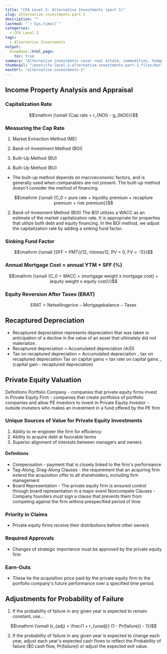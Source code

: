 ---
title: "CFA Level 2: Alternative Investments (part 1)"
slug: alternative-investments-part-1
description: ""
lastmod: "`r Sys.time()`"
categories:
  - CFA Level 2
tags:
  - Alternative Investments
output:
  blogdown::html_page:
    toc: true
summary: "Alternative investments cover real estate, commodities, hedge funds, private equity, and more. Each of these has its own unique risk and reward features."
thumbnail: "/post/cfa-level-2-alternative-investments-part-1_files/barley.jpg"
nextUrl: "alternative-investments-2"
---

## Income Property Analysis and Appraisal

### Capitalization Rate

```math
\mathrm {\small {Cap rate = r_{NOI} - g_{NOI}}}
```

### Measuring the Cap Rate

1. Market Extraction Method (ME)
2. Band-of-Investment Method (BOI)
3. Built-Up Method (BU)

4. Built-Up Method (BU)

- The built-up method depends on macroeconomic factors, and is generally used when comparables are not present. The built-up method doesn't consider the method of financing.

```math
\mathrm {\small {C_0 = pure rate + liquidity premium + recapture premium + risk premium}}
```

2. Band-of-Invesment Method (BOI)
   The BOI utilizes a WACC as an estimate of the market capitalization rate. It is appropriate for properties that utilize both debt and equity financing. In the BOI method, we adjust the capitalization rate by adding a sinking fund factor.

### Sinking Fund Factor

```math
\mathrm {\small {SFF = PMT(i/12, n\times12, PV = 0, FV = -1)}}
```

### Annual Mortgage Cost = annual YTM + SFF (%)

```math
\mathrm {\small {C_0 = WACC = (mortgage weight x mortgage cost) + (equity weight x equity cost)}}
```

### Equity Reversion After Taxes (ERAT)

```math
\mathrm {ERAT = Net selling price - Mortgage balance - Taxes}
```

## Recaptured Depreciation

- Recaptured depreciation represents depreciation that was taken in anticipation of a decline in the value of an asset that ultimately did not materialize.
- Recaptured depreciation = Accumulated depreciation (A/D)
- Tax on recaptured depreciation = Accumulated depreciaiton _ tax on recaptured depreciation
  Tax on capital gains = tax rate on capital gains _ (capital gain - recaptured depreciation)

## Private Equity Valuation

Definitions
Portfolio Company - companies that private equity firms invest in
Private Equity Firm - companies that create portfolios of portfolio companies and allow PE investors to invest in
Private Equity Investor - outside investors who makes an investment in a fund offered by the PE firm

### Unique Sources of Value for Private Equity Investments

1. Ability to re-engineer the firm for efficiency
2. Ability to acquire debt at favorable terms
3. Superior alignment of interests between managers and owners

#### Definitions

- Compensation - payment that is closely linked to the firm's performance
- Tag-Along, Drag-Along Clauses - the requirement that an acquiring firm extend the acquisition offer to all shareholders, including firm management
- Board Representation - The private equity firm is ensured control through board representation in a major event
  Noncompete Clauses - Company founders must sign a clause that prevents them from competing against the firm withina prespecified period of time

### Priority in Claims

- Private equity firms receive their distributions before other owners

### Required Approvals

- Changes of strategic importance must be approved by the private equity firm

### Earn-Outs

- These tie the acquisition price paid by the private equity firm to the portfolio company's future performance over a specified time period.

## Adjustments for Probability of Failure

1. If the probability of failure in any given year is expected to remain constant, use...

```math
\mathrm {\small {r_{adj} =  \frac{1 + r_{unadj}} {1 - Pr(failure)} - 1}}
```

2. If the probability of failure in any given year is expected to change each year, adjust each year's expected cash flows to reflect the Probability of failure ($0 cash flow, Pr(failure)) or adjust the expected exit value.
